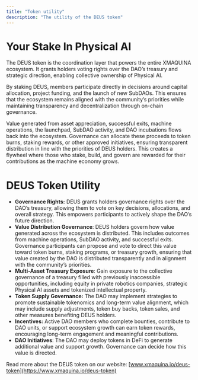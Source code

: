 ```yaml
---
title: "Token utility"
description: "The utility of the DEUS token"
---
```


# Your Stake In Physical AI

The DEUS token is the coordination layer that powers the entire XMAQUINA ecosystem. It grants holders voting rights over the DAO’s treasury and strategic direction, enabling collective ownership of Physical AI.

By staking DEUS, members participate directly in decisions around capital allocation, project funding, and the launch of new SubDAOs. This ensures that the ecosystem remains aligned with the community’s priorities while maintaining transparency and decentralization through on-chain governance.

Value generated from asset appreciation, successful exits, machine operations, the launchpad, SubDAO activity, and DAO incubations flows back into the ecosystem. Governance can allocate these proceeds to token burns, staking rewards, or other approved initiatives, ensuring transparent distribution in line with the priorities of DEUS holders. This creates a flywheel where those who stake, build, and govern are rewarded for their contributions as the machine economy grows.

# DEUS Token Utility

- **Governance Rights:** DEUS grants holders governance rights over the DAO’s treasury, allowing them to vote on key decisions, allocations, and overall strategy. This empowers participants to actively shape the DAO’s future direction.
- **Value Distribution Governance**: DEUS holders govern how value generated across the ecosystem is distributed. This includes outcomes from machine operations, SubDAO activity, and successful exits. Governance participants can propose and vote to direct this value toward token burns, staking programs, or treasury growth, ensuring that value created by the DAO is distributed transparently and in alignment with the community’s priorities.
- **Multi-Asset Treasury Exposure**: Gain exposure to the collective governance of a treasury filled with previously inaccessible opportunities, including equity in private robotics companies, strategic Physical AI assets and tokenized intellectual property.
- **Token Supply Governance:** The DAO may implement strategies to promote sustainable tokenomics and long-term value alignment, which may include supply adjustments, token buy backs, token sales, and other measures benefiting DEUS holders.
- **Incentives:** Active DAO members who complete bounties, contribute to DAO units, or support ecosystem growth can earn token rewards, encouraging long-term engagement and meaningful contributions.
- **DAO Initiatives**: The DAO may deploy tokens in DeFi to generate additional value and support growth. Governance can decide how this value is directed.

Read more about the DEUS token on our website: [www.xmaquina.io/deus-token](https://www.xmaquina.io/deus-token)